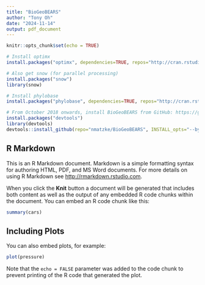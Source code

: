 ```yaml
---
title: "BioGeoBEARS"
author: "Tony Oh"
date: "2024-11-14"
output: pdf_document
---
```


```r
knitr::opts_chunk$set(echo = TRUE)
```

```r
# Install optimx
install.packages("optimx", dependencies=TRUE, repos="http://cran.rstudio.com")

# Also get snow (for parallel processing)
install.packages("snow")
library(snow)

# Install phylobase
install.packages("phylobase", dependencies=TRUE, repos="http://cran.rstudio.com")

# From October 2018 onwards, install BioGeoBEARS from GitHub: https://github.com/nmatzke/BioGeoBEARS
install.packages("devtools")
library(devtools)
devtools::install_github(repo="nmatzke/BioGeoBEARS", INSTALL_opts="--byte-compile", dependencies=FALSE)
```

## R Markdown

This is an R Markdown document. Markdown is a simple formatting syntax for authoring HTML, PDF, and MS Word documents. For more details on using R Markdown see <http://rmarkdown.rstudio.com>.

When you click the **Knit** button a document will be generated that includes both content as well as the output of any embedded R code chunks within the document. You can embed an R code chunk like this:

```r
summary(cars)
```

## Including Plots

You can also embed plots, for example:

```r
plot(pressure)
```

Note that the `echo = FALSE` parameter was added to the code chunk to prevent printing of the R code that generated the plot.
